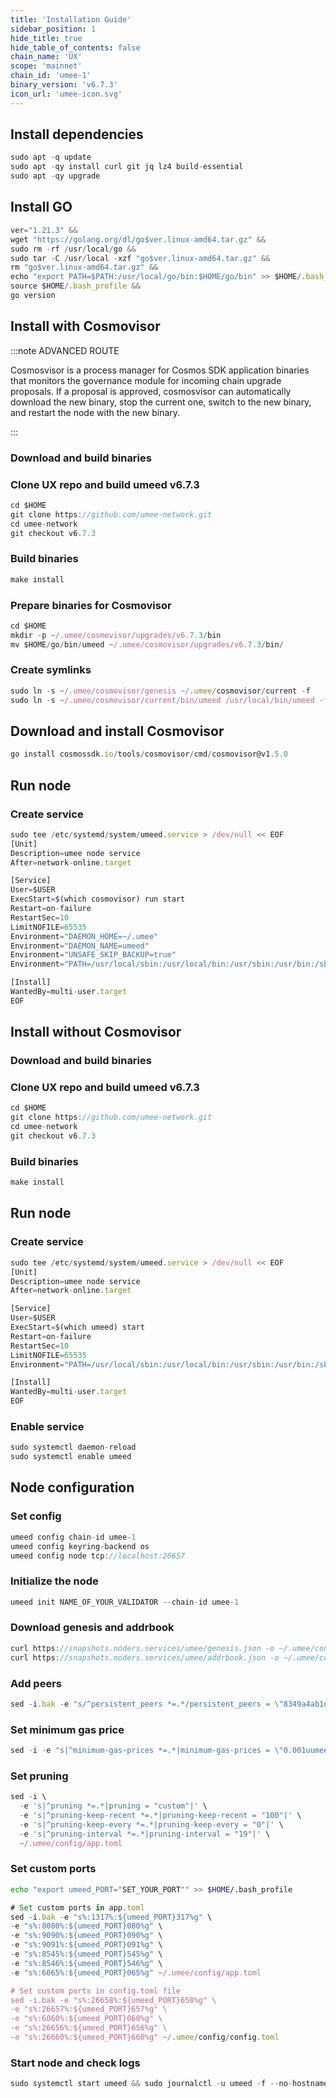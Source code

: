```yaml
---
title: 'Installation Guide'
sidebar_position: 1
hide_title: true
hide_table_of_contents: false
chain_name: 'UX'
scope: 'mainnet'
chain_id: 'umee-1'
binary_version: 'v6.7.3'
icon_url: 'umee-icon.svg'
---
```



<PageTitle
  iconUrl="img/umee-icon.svg"
  title="UX Installation Guide"
  chainId="umee-1"
  version="v6.7.3"
/>

## Install dependencies

```js
sudo apt -q update
sudo apt -qy install curl git jq lz4 build-essential
sudo apt -qy upgrade
```

## Install GO

```js
ver="1.21.3" &&
wget "https://golang.org/dl/go$ver.linux-amd64.tar.gz" &&
sudo rm -rf /usr/local/go &&
sudo tar -C /usr/local -xzf "go$ver.linux-amd64.tar.gz" &&
rm "go$ver.linux-amd64.tar.gz" &&
echo "export PATH=$PATH:/usr/local/go/bin:$HOME/go/bin" >> $HOME/.bash_profile &&
source $HOME/.bash_profile &&
go version
```

## Install with Cosmovisor

:::note ADVANCED ROUTE

Cosmosvisor is a process manager for Cosmos SDK application binaries that monitors the governance module for incoming chain upgrade proposals. If a proposal is approved, cosmosvisor can automatically download the new binary, stop the current one, switch to the new binary, and restart the node with the new binary.

:::

### Download and build binaries

### Clone UX repo and build umeed v6.7.3

```js
cd $HOME
git clone https://github.com/umee-network.git
cd umee-network
git checkout v6.7.3
```

### Build binaries

```js
make install
```

### Prepare binaries for Cosmovisor

```js
cd $HOME
mkdir -p ~/.umee/cosmovisor/upgrades/v6.7.3/bin
mv $HOME/go/bin/umeed ~/.umee/cosmovisor/upgrades/v6.7.3/bin/
```

### Create symlinks

```js
sudo ln -s ~/.umee/cosmovisor/genesis ~/.umee/cosmovisor/current -f
sudo ln -s ~/.umee/cosmovisor/current/bin/umeed /usr/local/bin/umeed -f
```

## Download and install Cosmovisor

```js
go install cosmossdk.io/tools/cosmovisor/cmd/cosmovisor@v1.5.0
```

## Run node

### Create service

```js
sudo tee /etc/systemd/system/umeed.service > /dev/null << EOF
[Unit]
Description=umee node service
After=network-online.target

[Service]
User=$USER
ExecStart=$(which cosmovisor) run start
Restart=on-failure
RestartSec=10
LimitNOFILE=65535
Environment="DAEMON_HOME=~/.umee"
Environment="DAEMON_NAME=umeed"
Environment="UNSAFE_SKIP_BACKUP=true"
Environment="PATH=/usr/local/sbin:/usr/local/bin:/usr/sbin:/usr/bin:/sbin:/bin:/usr/games:/usr/local/games:/snap/bin:~/.umee/cosmovisor/current/bin"

[Install]
WantedBy=multi-user.target
EOF
```

## Install without Cosmovisor

### Download and build binaries

### Clone UX repo and build umeed v6.7.3

```js
cd $HOME
git clone https://github.com/umee-network.git
cd umee-network
git checkout v6.7.3
```

### Build binaries

```js
make install
```

## Run node

### Create service

```js
sudo tee /etc/systemd/system/umeed.service > /dev/null << EOF
[Unit]
Description=umee node service
After=network-online.target

[Service]
User=$USER
ExecStart=$(which umeed) start
Restart=on-failure
RestartSec=10
LimitNOFILE=65535
Environment="PATH=/usr/local/sbin:/usr/local/bin:/usr/sbin:/usr/bin:/sbin:/bin:/usr/games:/usr/local/games:/snap/bin"

[Install]
WantedBy=multi-user.target
EOF
```

### Enable service

```js
sudo systemctl daemon-reload
sudo systemctl enable umeed
```

## Node configuration

### Set config

```js
umeed config chain-id umee-1
umeed config keyring-backend os
umeed config node tcp://localhost:26657
```

### Initialize the node

```js
umeed init NAME_OF_YOUR_VALIDATOR --chain-id umee-1
```

### Download genesis and addrbook

```js
curl https://snapshots.noders.services/umee/genesis.json -o ~/.umee/config/genesis.json
curl https://snapshots.noders.services/umee/addrbook.json -o ~/.umee/config/addrbook.json
```

### Add peers

```js
sed -i.bak -e "s/^persistent_peers *=.*/persistent_peers = \"8349a4ab1d96f63cd0c9ff603c9869810e4a8e15@umee-rpc.noders.services:13656\"/" ~/.umee/config/config.toml
```

### Set minimum gas price

```js
sed -i -e "s|^minimum-gas-prices *=.*|minimum-gas-prices = \"0.001uumee\"|" ~/.umee/config/app.toml
```

### Set pruning

```js
sed -i \
  -e 's|^pruning *=.*|pruning = "custom"|' \
  -e 's|^pruning-keep-recent *=.*|pruning-keep-recent = "100"|' \
  -e 's|^pruning-keep-every *=.*|pruning-keep-every = "0"|' \
  -e 's|^pruning-interval *=.*|pruning-interval = "19"|' \
  ~/.umee/config/app.toml
```

### Set custom ports

```bash
echo "export umeed_PORT="SET_YOUR_PORT"" >> $HOME/.bash_profile
```

```js
# Set custom ports in app.toml
sed -i.bak -e "s%:1317%:${umeed_PORT}317%g" \
-e "s%:8080%:${umeed_PORT}080%g" \
-e "s%:9090%:${umeed_PORT}090%g" \
-e "s%:9091%:${umeed_PORT}091%g" \
-e "s%:8545%:${umeed_PORT}545%g" \
-e "s%:8546%:${umeed_PORT}546%g" \
-e "s%:6065%:${umeed_PORT}065%g" ~/.umee/config/app.toml

# Set custom ports in config.toml file
sed -i.bak -e "s%:26658%:${umeed_PORT}658%g" \
-e "s%:26657%:${umeed_PORT}657%g" \
-e "s%:6060%:${umeed_PORT}060%g" \
-e "s%:26656%:${umeed_PORT}656%g" \
-e "s%:26660%:${umeed_PORT}660%g" ~/.umee/config/config.toml
```

### Start node and check logs

```js
sudo systemctl start umeed && sudo journalctl -u umeed -f --no-hostname -o cat
```
